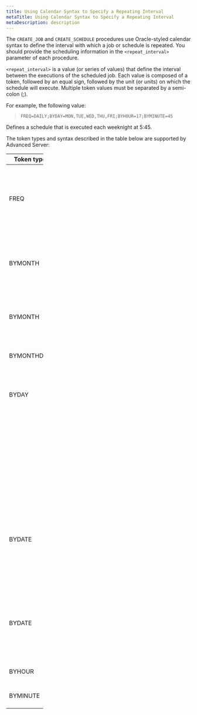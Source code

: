 ```yaml
---
title: Using Calendar Syntax to Specify a Repeating Interval
metaTitle: Using Calendar Syntax to Specify a Repeating Interval
metaDescription: description
---
```


The `CREATE_JOB` and `CREATE_SCHEDULE` procedures use Oracle-styled
calendar syntax to define the interval with which a job or schedule is
repeated. You should provide the scheduling information in the
`<repeat_interval>` parameter of each procedure.

`<repeat_interval>` is a value (or series of values) that define the
interval between the executions of the scheduled job. Each value is
composed of a token, followed by an equal sign, followed by the unit (or
units) on which the schedule will execute. Multiple token values must be
separated by a semi-colon (;).

For example, the following value:

> `FREQ=DAILY;BYDAY=MON,TUE,WED,THU,FRI;BYHOUR=17;BYMINUTE=45`

Defines a schedule that is executed each weeknight at 5:45.

The token types and syntax described in the table below are supported by
Advanced Server:

<table style="width:20%;">
<colgroup>
<col style="width: 5%" />
<col style="width: 7%" />
<col style="width: 7%" />
</colgroup>
<thead>
<tr class="header">
<th>Token type</th>
<th>Syntax</th>
<th>Valid Values</th>
</tr>
</thead>
<tbody>
<tr class="odd">
<td>FREQ</td>
<td>FREQ=&lt;predefined_interval&gt;</td>
<td>Where &lt;predefined_interval&gt; is one of the following: YEARLY, MONTHLY, WEEKLY, DAILY, HOURLY, MINUTELY. The SECONDLY keyword is not supported.</td>
</tr>
<tr class="even">
<td>BYMONTH</td>
<td>BYMONTH=&lt;month&gt;(, &lt;month&gt;)...</td>
<td>Where &lt;month&gt; is the three-letter abbreviation of the month name: JAN | FEB | MAR | APR | MAY | JUN | JUL | AUG | SEP | OCT | NOV | DEC</td>
</tr>
<tr class="odd">
<td>BYMONTH</td>
<td>BYMONTH=&lt;month&gt; (, &lt;month&gt;)...</td>
<td>Where &lt;month&gt; is the numeric value representing the month: 1 | 2 | 3 | 4 | 5 | 6 | 7 | 8 | 9 | 10 | 11 | 12</td>
</tr>
<tr class="even">
<td>BYMONTHDAY</td>
<td>BYMONTHDAY=&lt;day_of_month&gt;</td>
<td>Where &lt;day_of_month&gt; is a value from 1 through 31</td>
</tr>
<tr class="odd">
<td>BYDAY</td>
<td>BYDAY=&lt;weekday&gt;</td>
<td>Where &lt;weekday&gt; is a three-letter abbreviation or single-digit value representing the day of the week.</td>
</tr>
<tr class="even">
<td></td>
<td></td>
<td>Monday | MON | 1 |</td>
</tr>
<tr class="odd">
<td></td>
<td></td>
<td>Tuesday | TUE | 2 |</td>
</tr>
<tr class="even">
<td></td>
<td></td>
<td>Wednesday | WED | 3 |</td>
</tr>
<tr class="odd">
<td></td>
<td></td>
<td>Thursday | THU | 4 |</td>
</tr>
<tr class="even">
<td></td>
<td></td>
<td>Friday | FRI | 5 |</td>
</tr>
<tr class="odd">
<td></td>
<td></td>
<td>Saturday | SAT | 6 |</td>
</tr>
<tr class="even">
<td></td>
<td></td>
<td>Sunday | SUN | 7 |</td>
</tr>
<tr class="odd">
<td>BYDATE</td>
<td>BYDATE=&lt;date&gt; (, &lt;date&gt;)...</td>
<td><p>Where &lt;date&gt; is &lt;YYYYMMDD&gt;.</p>
<div class="line-block">YYYY is a four-digit year representation of the year,<br />
MM is a two-digit representation of the month,<br />
and DD is a two-digit day representation of the day.</div></td>
</tr>
<tr class="even">
<td>BYDATE</td>
<td>BYDATE=&lt;date&gt; (, &lt;date&gt;)...</td>
<td><p>Where &lt;date&gt; is &lt;MMDD&gt;.</p>
<div class="line-block">MM is a two-digit representation of the month,<br />
and DD is a two-digit day representation of the day</div></td>
</tr>
<tr class="odd">
<td>BYHOUR</td>
<td>BYHOUR=&lt;hour&gt;</td>
<td>Where &lt;hour&gt; is a value from 0 through 23.</td>
</tr>
<tr class="even">
<td>BYMINUTE</td>
<td>BYMINUTE=&lt;minute&gt;</td>
<td>Where &lt;minute&gt; is a value from 0 through 59.</td>
</tr>
</tbody>
</table>
